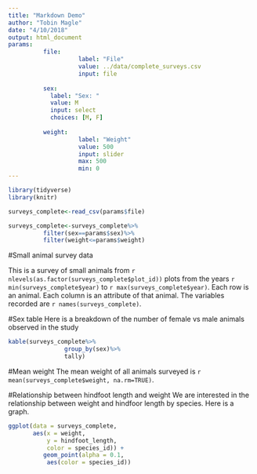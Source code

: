 ```yaml
---
title: "Markdown Demo"
author: "Tobin Magle"
date: "4/10/2018"
output: html_document
params:
          file:
                    label: "File"
                    value: ../data/complete_surveys.csv
                    input: file
                    
          sex:
            label: "Sex: "
            value: M
            input: select
            choices: [M, F]
            
          weight: 
                    label: "Weight"
                    value: 500
                    input: slider
                    max: 500
                    min: 0
---
```


```r

library(tidyverse)
library(knitr)

surveys_complete<-read_csv(params$file)

surveys_complete<-surveys_complete%>%
          filter(sex==params$sex)%>%
          filter(weight<=params$weight)

```

#Small animal survey data

This is a survey of small animals from `r nlevels(as.factor(surveys_complete$plot_id))` plots
from the years `r min(surveys_complete$year)` to `r max(surveys_complete$year)`. Each row is an animal. 
Each column is an attribute of that animal. The variables recorded are `r names(surveys_complete)`.

#Sex table
Here is a breakdown of the number of female vs male animals observed in the study

```r
kable(surveys_complete%>%
                group_by(sex)%>%
                tally)
```

#Mean weight
The mean weight of all animals surveyed 
is `r mean(surveys_complete$weight, na.rm=TRUE)`.

#Relationship between hindfoot length and weight
We are interested in the relationship between weight and hindfoor length by species. Here is a graph.

```r
ggplot(data = surveys_complete, 
       aes(x = weight, 
           y = hindfoot_length, 
           color = species_id)) + 
          geom_point(alpha = 0.1,
           aes(color = species_id))
```
